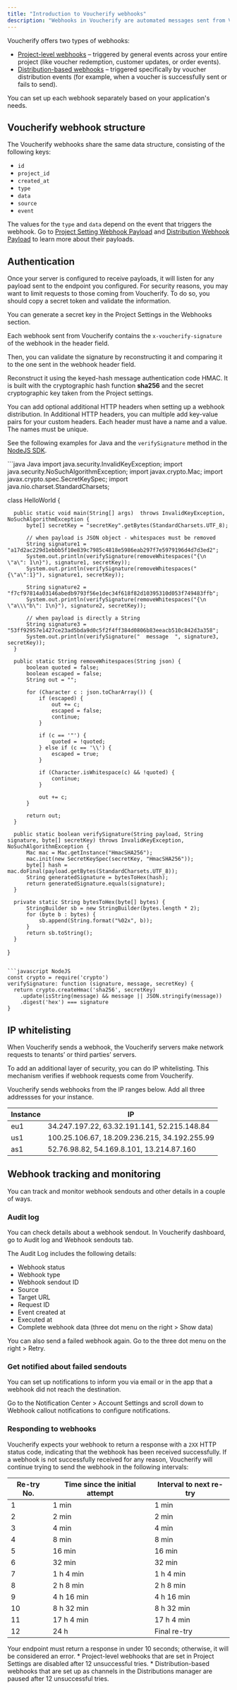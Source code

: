 ```yaml
---
title: "Introduction to Voucherify webhooks"
description: "Webhooks in Voucherify are automated messages sent from Voucherify to your application when specific events happen. For example, when a voucher is redeemed, Voucherify can instantly notify your app about it. You set up webhooks by providing a URL (endpoint) in Voucherify, and Voucherify sends event notifications directly to this URL."
---
```


Voucherify offers two types of webhooks:

* [Project-level webhooks](/api-reference/project-settings-webhooks) – triggered by general events across your entire project (like voucher redemption, customer updates, or order events).
* [Distribution-based webhooks](/api-reference/distribution-webhooks) – triggered specifically by voucher distribution events (for example, when a voucher is successfully sent or fails to send).

You can set up each webhook separately based on your application's needs.

## Voucherify webhook structure

The Voucherify webhooks share the same data structure, consisting of the following keys:

* `id`
* `project_id`
* `created_at`
* `type`
* `data`
* `source`
* `event`

The values for the `type` and `data` depend on the event that triggers the webhook. Go to [Project Setting Webhook Payload](#project-setting-webhook-payload) and [Distribution Webhook Payload](#distribution-webhook-payload) to learn more about their payloads.

## Authentication

Once your server is configured to receive payloads, it will listen for any payload sent to the endpoint you configured. For security reasons, you may want to limit requests to those coming from Voucherify. To do so, you should copy a secret token and validate the information.

You can generate a secret key in the Project Settings in the Webhooks section.

Each webhook sent from Voucherify contains the `x-voucherify-signature` of the webhook in the header field.

Then, you can validate the signature by reconstructing it and comparing it to the one sent in the webhook header field.

Reconstruct it using the keyed-hash message authentication code HMAC. It is built with the cryptographic hash function **sha256** and the secret cryptographic key taken from the Project settings.

You can add optional additional HTTP headers when setting up a webhook distribution. In Additional HTTP headers, you can multiple add key-value pairs for your custom headers. Each header must have a name and a value. The names must be unique.

See the following examples for Java and the `verifySignature` method in the [NodeJS SDK](https://github.com/voucherifyio/voucherify-nodejs-sdk/blob/c63f738c5a53ecb9a5006a04d80d612ee70bdeae/src/utils.js#L102).

<CodeGroup>
  ```java Java
  import java.security.InvalidKeyException;
  import java.security.NoSuchAlgorithmException;
  import javax.crypto.Mac;
  import javax.crypto.spec.SecretKeySpec;
  import java.nio.charset.StandardCharsets;

  class HelloWorld {

      public static void main(String[] args)  throws InvalidKeyException, NoSuchAlgorithmException {
          byte[] secretKey = "secretKey".getBytes(StandardCharsets.UTF_8);

          // when payload is JSON object - whitespaces must be removed
          String signature1 = "a17d2ac229d1ebbb5f10e839c7985c4818e5986eab297f7e5979196d4d7d3ed2";
          System.out.println(verifySignature(removeWhitespaces("{\n  \"a\": 1\n}"), signature1, secretKey));
          System.out.println(verifySignature(removeWhitespaces("{\"a\":1}"), signature1, secretKey));

          String signature2 = "f7cf97814a03146abedb9793f56e1dec34f618f82d10395310d053f749483ffb";
          System.out.println(verifySignature(removeWhitespaces("{\n  \"a\\\"b\": 1\n}"), signature2, secretKey));

          // when payload is directly a String
          String signature3 = "53ff92957e1427ce23ad5bda9d0c5f2f4ff384d0806b83eeacb510c842d3a358";
          System.out.println(verifySignature("  message  ", signature3, secretKey));
      }
      
      public static String removeWhitespaces(String json) {
          boolean quoted = false;
          boolean escaped = false;
          String out = "";
      
          for (Character c : json.toCharArray()) {
              if (escaped) {
                  out += c;
                  escaped = false;
                  continue;
              }
      
              if (c == '"') {
                  quoted = !quoted;
              } else if (c == '\\') {
                  escaped = true;
              }
      
              if (Character.isWhitespace(c) && !quoted) {
                  continue;
              }
      
              out += c;
          }

          return out;
      }
      
      public static boolean verifySignature(String payload, String signature, byte[] secretKey) throws InvalidKeyException, NoSuchAlgorithmException {
          Mac mac = Mac.getInstance("HmacSHA256");
          mac.init(new SecretKeySpec(secretKey, "HmacSHA256"));
          byte[] hash = mac.doFinal(payload.getBytes(StandardCharsets.UTF_8));
          String generatedSignature = bytesToHex(hash);
          return generatedSignature.equals(signature);
      }
      
      private static String bytesToHex(byte[] bytes) {
          StringBuilder sb = new StringBuilder(bytes.length * 2);
          for (byte b : bytes) {
              sb.append(String.format("%02x", b));
          }
          return sb.toString();
      }

  }
  ```

  ```javascript NodeJS
  const crypto = require('crypto') 
  verifySignature: function (signature, message, secretKey) {
    return crypto.createHmac('sha256', secretKey)
      .update(isString(message) && message || JSON.stringify(message))
      .digest('hex') === signature
  }
  ```
</CodeGroup>

## IP whitelisting

When Voucherify sends a webhook, the Voucherify servers make network requests to tenants’ or third parties’ servers.

To add an additional layer of security, you can do IP whitelisting. This mechanism verifies if webhook requests come from Voucherify.

Voucherify sends webhooks from the IP ranges below. Add all three addressses for your instance.

| **Instance** | **IP**                                   |
| ------------ | ---------------------------------------- |
| eu1          | 34.247.197.22, 63.32.191.141, 52.215.148.84  |
| us1          | 100.25.106.67, 18.209.236.215, 34.192.255.99 |
| as1          | 52.76.98.82, 54.169.8.101, 13.214.87.160     |

## Webhook tracking and monitoring

You can track and monitor webhook sendouts and other details in a couple of ways.

### Audit log

You can check details about a webhook sendout. In Voucherify dashboard, go to Audit log and Webhook sendouts tab.

The Audit Log includes the following details:

* Webhook status
* Webhook type
* Webhook sendout ID
* Source
* Target URL
* Request ID
* Event created at
* Executed at
* Complete webhook data (three dot menu on the right > Show data)

You can also send a failed webhook again. Go to the three dot menu on the right > Retry.

### Get notified about failed sendouts

You can set up notifications to inform you via email or in the app that a webhook did not reach the destination.

Go to the Notification Center > Account Settings and scroll down to Webhook callout notifications to configure notifications.

### Responding to webhooks

Voucherify expects your webhook to return a response with a `2XX` HTTP status code, indicating that the webhook has been received successfully. If a webhook is not successfully received for any reason, Voucherify will continue trying to send the webhook in the following intervals:

| **Re-try No.** | **Time since the initial attempt** | **Interval to next re-try** |
| -------------- | ---------------------------------- | --------------------------- |
| 1              | 1 min                              | 1 min                       |
| 2              | 2 min                              | 2 min                       |
| 3              | 4 min                              | 4 min                       |
| 4              | 8 min                              | 8 min                       |
| 5              | 16 min                             | 16 min                      |
| 6              | 32 min                             | 32 min                      |
| 7              | 1 h 4 min                          | 1 h 4 min                   |
| 8              | 2 h 8 min                          | 2 h 8 min                   |
| 9              | 4 h 16 min                         | 4 h 16 min                  |
| 10             | 8 h 32 min                         | 8 h 32 min                  |
| 11             | 17 h 4 min                         | 17 h 4 min                  |
| 12             | 24 h                               | Final re-try                |

<Warning>
  Your endpoint must return a response in under 10 seconds; otherwise, it will be considered an error.
</Warning>

<Note>
  * Project-level webhooks that are set in Project Settings are disabled after 12 unsuccessful tries.
  * Distribution-based webhooks that are set up as channels in the Distributions manager are paused after 12 unsuccessful tries.
</Note>
